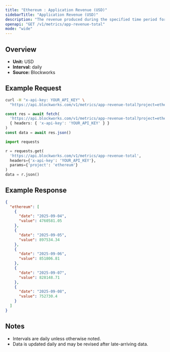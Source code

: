 ```yaml
---
title: "Ethereum : Application Revenue (USD)"
sidebarTitle: "Application Revenue (USD)"
description: "The revenue produced during the specified time period for given blockchain."
openapi: "GET /v1/metrics/app-revenue-total"
mode: "wide"
---
```


## Overview

- **Unit:** USD
- **Interval:** daily
- **Source:** Blockworks

## Example Request

<CodeGroup>

```bash cURL
curl -H "x-api-key: YOUR_API_KEY" \
  "https://api.blockworks.com/v1/metrics/app-revenue-total?project=ethereum"
```

```typescript TypeScript
const res = await fetch(
  'https://api.blockworks.com/v1/metrics/app-revenue-total?project=ethereum',
  { headers: { 'x-api-key': 'YOUR_API_KEY' } }
)
const data = await res.json()
```

```python Python
import requests

r = requests.get(
  'https://api.blockworks.com/v1/metrics/app-revenue-total',
  headers={'x-api-key': 'YOUR_API_KEY'},
  params={'project': 'ethereum'}
)
data = r.json()
```

</CodeGroup>

## Example Response

```json
{
  "ethereum": [
    {
      "date": "2025-09-04",
      "value": 4760581.05
    },
    {
      "date": "2025-09-05",
      "value": 897534.34
    },
    {
      "date": "2025-09-06",
      "value": 851806.81
    },
    {
      "date": "2025-09-07",
      "value": 828148.71
    },
    {
      "date": "2025-09-08",
      "value": 752730.4
    }
  ]
}
```

## Notes
- Intervals are daily unless otherwise noted.
- Data is updated daily and may be revised after late-arriving data.

